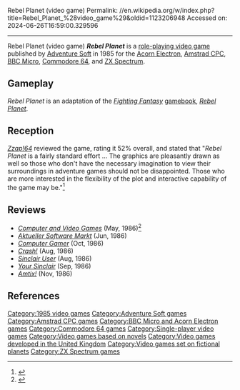 Rebel Planet (video game)
Permalink: //en.wikipedia.org/w/index.php?title=Rebel_Planet_%28video_game%29&oldid=1123206948
Accessed on: 2024-06-26T16:59:00.329596



------
Rebel Planet (video game)
{{Short description|1985 video game}}
{{Infobox video game
|image = Rebel Planet cover.jpg
|developer = 
|publisher = [[Adventure Soft]]
|platforms = [[Acorn Electron]], [[Amstrad CPC]], [[BBC Micro]], [[Commodore 64]], [[ZX Spectrum]]
|released = {{vgrelease|WW|1985}}
|genre = [[Role-playing video game|Role-playing]]
|modes = [[Single-player video game|Single player]]
}}
'''''Rebel Planet''''' is a [[role-playing video game]] published by [[Adventure Soft]] in 1985 for the [[Acorn Electron]], [[Amstrad CPC]], [[BBC Micro]], [[Commodore 64]], and [[ZX Spectrum]].

==Gameplay==
''Rebel Planet'' is an adaptation of the ''[[Fighting Fantasy]]'' [[gamebook]], ''[[Rebel Planet]]''.

==Reception==
''[[Zzap!64]]'' reviewed the game, rating it 52% overall, and stated that "''Rebel Planet'' is a fairly standard effort ... The graphics are pleasantly drawn as well so those who don't have the necessary imagination to view their surroundings in adventure games should not be disappointed. Those who are more interested in the flexibility of the plot and interactive capability of the game may be."<ref name="zzap">{{cite magazine|title=Chronicles of the White Wizard|magazine=[[Zzap!64]]|issue=18|date=October 1986|page=75}}</ref>

==Reviews==
*''[[Computer and Video Games]]'' (May, 1986)<ref>{{Cite web|url=https://archive.org/details/Computer_and_Video_Games_Issue_0055/page/11/mode/2up|title = Computer and Video Games Issue 0055}}</ref>
*''[[Aktueller Software Markt]]''	(Jun, 1986)
*''[[Computer Gamer]]'' (Oct, 1986)
*''[[Crash (magazine)|Crash!]]'' (Aug, 1986)
*''[[Sinclair User]]'' (Aug, 1986)
*''[[Your Sinclair]]'' (Sep, 1986)
*''[[Amtix!]]'' (Nov, 1986)

==References==
{{reflist}}

[[Category:1985 video games]]
[[Category:Adventure Soft games]]
[[Category:Amstrad CPC games]]
[[Category:BBC Micro and Acorn Electron games]]
[[Category:Commodore 64 games]]
[[Category:Single-player video games]]
[[Category:Video games based on novels]]
[[Category:Video games developed in the United Kingdom]]
[[Category:Video games set on fictional planets]]
[[Category:ZX Spectrum games]]